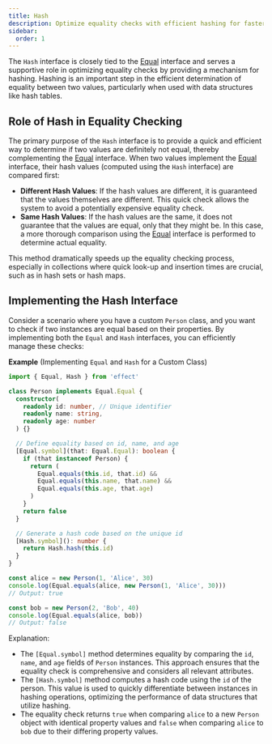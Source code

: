 ```yaml
---
title: Hash
description: Optimize equality checks with efficient hashing for faster comparisons in collections like hash sets and maps.
sidebar:
  order: 1
---
```


The `Hash` interface is closely tied to the [Equal](/docs/trait/equal/) interface and serves a supportive role in optimizing equality checks by providing a mechanism for hashing. Hashing is an important step in the efficient determination of equality between two values, particularly when used with data structures like hash tables.

## Role of Hash in Equality Checking

The primary purpose of the `Hash` interface is to provide a quick and efficient way to determine if two values are definitely not equal, thereby complementing the [Equal](/docs/trait/equal/) interface. When two values implement the [Equal](/docs/trait/equal/) interface, their hash values (computed using the `Hash` interface) are compared first:

- **Different Hash Values**: If the hash values are different, it is guaranteed that the values themselves are different. This quick check allows the system to avoid a potentially expensive equality check.
- **Same Hash Values**: If the hash values are the same, it does not guarantee that the values are equal, only that they might be. In this case, a more thorough comparison using the [Equal](/docs/trait/equal/) interface is performed to determine actual equality.

This method dramatically speeds up the equality checking process, especially in collections where quick look-up and insertion times are crucial, such as in hash sets or hash maps.

## Implementing the Hash Interface

Consider a scenario where you have a custom `Person` class, and you want to check if two instances are equal based on their properties. By implementing both the `Equal` and `Hash` interfaces, you can efficiently manage these checks:

**Example** (Implementing `Equal` and `Hash` for a Custom Class)

```ts twoslash
import { Equal, Hash } from 'effect'

class Person implements Equal.Equal {
  constructor(
    readonly id: number, // Unique identifier
    readonly name: string,
    readonly age: number
  ) {}

  // Define equality based on id, name, and age
  [Equal.symbol](that: Equal.Equal): boolean {
    if (that instanceof Person) {
      return (
        Equal.equals(this.id, that.id) &&
        Equal.equals(this.name, that.name) &&
        Equal.equals(this.age, that.age)
      )
    }
    return false
  }

  // Generate a hash code based on the unique id
  [Hash.symbol](): number {
    return Hash.hash(this.id)
  }
}

const alice = new Person(1, 'Alice', 30)
console.log(Equal.equals(alice, new Person(1, 'Alice', 30)))
// Output: true

const bob = new Person(2, 'Bob', 40)
console.log(Equal.equals(alice, bob))
// Output: false
```

Explanation:

- The `[Equal.symbol]` method determines equality by comparing the `id`, `name`, and `age` fields of `Person` instances. This approach ensures that the equality check is comprehensive and considers all relevant attributes.
- The `[Hash.symbol]` method computes a hash code using the `id` of the person. This value is used to quickly differentiate between instances in hashing operations, optimizing the performance of data structures that utilize hashing.
- The equality check returns `true` when comparing `alice` to a new `Person` object with identical property values and `false` when comparing `alice` to `bob` due to their differing property values.
